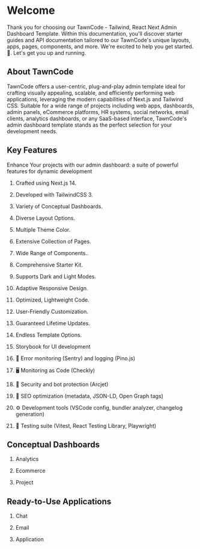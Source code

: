 
# Welcome

Thank you for choosing our TawnCode - Tailwind, React Next Admin Dashboard Template. Within this documentation, you'll discover starter guides and API documentation tailored to our TawnCode's unique layouts, apps, pages, components, and more. We're excited to help you get started.
🙂. Let's get you up and running.

## About TawnCode

TawnCode offers a user-centric, plug-and-play admin template ideal for crafting visually appealing, scalable, and efficiently performing web applications, leveraging the modern capabilities of Next.js and Tailwind CSS. Suitable for a wide range of projects including web apps, dashboards, admin panels, eCommerce platforms, HR systems, social networks, email clients, analytics dashboards, or any SaaS-based interface, TawnCode's admin dashboard template stands as the perfect selection for your development needs.

## Key Features

Enhance Your projects with our admin dashboard: a suite of powerful features for dynamic development

1. Crafted using Next.js 14.

2. Developed with TailwindCSS 3.

3. Variety of Conceptual Dashboards.

4. Diverse Layout Options.

5. Multiple Theme Color.

6. Extensive Collection of Pages.

7. Wide Range of Components..

8. Comprehensive Starter Kit.

9. Supports Dark and Light Modes.

10. Adaptive Responsive Design.

11. Optimized, Lightweight Code.

12. User-Friendly Customization.

13. Guaranteed Lifetime Updates.

14. Endless Template Options.

15. Storybook for UI development

16. 🚨 Error monitoring (Sentry) and logging (Pino.js)

17. 🖥️ Monitoring as Code (Checkly)

18. 🔐 Security and bot protection (Arcjet)

19. 🤖 SEO optimization (metadata, JSON-LD, Open Graph tags)

20. ⚙️ Development tools (VSCode config, bundler analyzer, changelog generation)

21. 🦺 Testing suite (Vitest, React Testing Library, Playwright)


## Conceptual Dashboards

1. Analytics

2. Ecommerce

3. Project

## Ready-to-Use Applications

1. Chat

2. Email

3. Application

